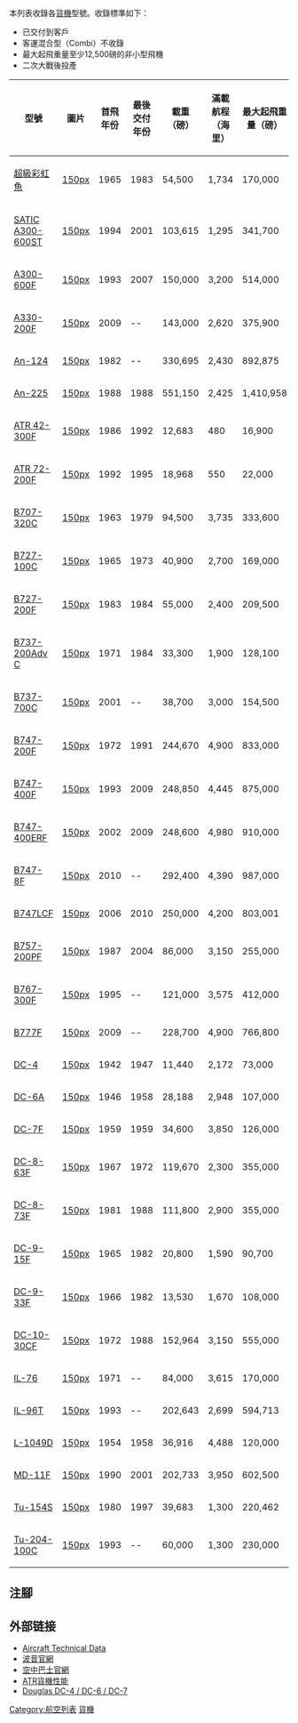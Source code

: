 本列表收錄各[[貨機|貨機]]型號。收錄標準如下：
*已交付到客戶
*客運混合型（Combi）不收錄
*最大起飛重量至少12,500磅的非小型飛機
*二次大戰後投產

{| class="wikitable sortable"
|-
! 型號 !! 圖{{wj}}片 !! 首飛年份 !! 最後交付年份 !! 載重（磅） !! 滿載航程（海里） !! 最大起飛重量（磅） !! 長度（米）
|-
| [[超級彩虹魚|超級彩虹魚]] || [[file:Superguppy.jpg|150px]] || 1965 || 1983 || 54,500 || 1,734 || 170,000 || 43.84
|-
| [[SATIC_A300-600ST|SATIC A300-600ST]] || [[file:Airbus_A300_Beluga_Pryde.jpg|150px]] || 1994 || 2001 || 103,615 || 1,295 || 341,700 || 56.15
|-
| [[空中巴士A300|A300-600F]] || [[file:Airbus_A300C4-605R_-_Islandsflug_Cargo_-_TF-ELW_-_LEMD.jpg|150px]] || 1993 || 2007 || 150,000 || 3,200 || 514,000 || 58.82
|-
| [[空中巴士A330|A330-200F]] || [[file:The_very_first_Airbus_A330-200F.jpg|150px]] || 2009 || -- || 143,000 || 2,620 || 375,900 || 53.30
|-
| [[An-124運輸機|An-124]] || [[file:Polet_Airlines_An-124_RA-82075_in_flight_28-Jul-2011.jpg|150px]] || 1982 || -- || 330,695 || 2,430 || 892,875 || 68.96
|-
| [[An-225運輸機|An-225]] || [[file:Antonov_An-225_at_Farnborough_1990_airshow_(2).jpg|150px]] || 1988 || 1988 || 551,150 || 2,425 || 1,410,958 || 84.00
|-
| [[ATR_42|ATR 42-300F]] || [[file:FedEx_ATR-42_EI-FXC.jpg|150px]] || 1986 || 1992 || 12,683 || 480 || 16,900 || 22.67
|-
| [[ATR_72|ATR 72-200F]] || [[file:ATR_ATR-72-201(F),_West_Air_Europe_Cargo_AN1282441.jpg|150px]] || 1992 || 1995 || 18,968 || 550 || 22,000 || 27.17
|-
| [[波音707#707-020|B707-320C]] || [[file:Ecuatoriana_Boeing_707-321C_Hoppe.jpg|150px]] || 1963 || 1979 || 94,500 || 3,735 || 333,600 || 46.61
|-
| [[波音727#727-100C|B727-100C]] || [[file:Lufthansa_Boeing_727-30C_Fitzgerald.jpg|150px]] || 1965 || 1973 || 40,900 || 2,700 || 169,000 || 40.60
|-
| [[波音727#727-200F|B727-200F]] || [[file:B727_DHL_AKL.jpg|150px]] || 1983 || 1984 || 55,000 || 2,400 || 209,500 || 46.69
|-
| [[波音737#737-200|B737-200Adv C]] || [[file:Rutaca_Maiquetia.jpg|150px]] || 1971 || 1984 || 33,300 || 1,900 || 128,100 || 30.53
|-
| [[波音737#737-700_(73G)|B737-700C]] || [[file:Southwest_Airlines_Boeing_737-7H4_N231WN.jpg|150px]] || 2001 || -- || 38,700 || 3,000 || 154,500 || 33.60
|-
| [[波音747#747-200|B747-200F]] || [[file:Malaysia_AL_Kargo_B747-200BF_TF-ARM.jpg|150px]] || 1972 || 1991 || 244,670 || 4,900 || 833,000 || 70.60
|-
| [[波音747#747-400|B747-400F]] || [[file:Eva_B747-400F_B-16481.jpg|150px]] || 1993 || 2009 || 248,850 || 4,445|| 875,000 || 70.60
|-
| [[波音747#747-400|B747-400ERF]] || [[file:KLM_Cargo_Boeing_747-400ERF,_PH-CKC,_EHAM.jpg|150px]] || 2002 || 2009 || 248,600 || 4,980 || 910,000 || 70.60
|-
| [[波音747#747-8|B747-8F]] || [[file:Boeing_747-8_N747EX_First_Flight_2-8-2010.jpg|150px]] || 2010 || -- || 292,400 || 4,390 || 987,000 || 76.30
|-
| [[波音747-400_LCF|B747LCF]] || [[file:Boeing_747-400LCF_Dreamlifter.jpg|150px]] || 2006 || 2010 || 250,000 || 4,200 || 803,001 || 71.68
|-
| [[波音757#757-200|B757-200PF]] || [[file:United_Parcel_Service_757-200PF.jpg|150px]] || 1987 || 2004 || 86,000 || 3,150 || 255,000 || 47.32
|-
| [[波音767#767-300F|B767-300F]] || [[file:UPS_Boeing_767-300F;_N322UP@SIN;07.08.2011_617ci_(6069412544).jpg|150px]] || 1995 || -- || 121,000 || 3,575 || 412,000 || 54.90
|-
| [[波音777#777F|B777F]] || [[file:First_Boeing_777F_Lands_after_B-1_Flight.jpg|150px]] || 2009 || -- || 228,700 || 4,900 || 766,800 || 63.70
|-
| [[道格拉斯DC-4|DC-4]] || [[file:Pacific_Western_Airlines_DC-4.jpg|150px]] || 1942 || 1947 || 11,440 || 2,172 || 73,000 || 28.6
|-
| [[道格拉斯DC-6|DC-6A]] || [[file:Douglas_DC-6A,_Conifair_AN1155212.jpg|150px]] || 1946 || 1958 || 28,188 || 2,948 || 107,000 || 32.18
|-
| [[道格拉斯DC-7|DC-7F]] || [[file:Douglas_DC-7F_N344AA_(9141124972).jpg|150px]] || 1959 || 1959 || 34,600 || 3,850 || 126,000 || 34.21
|-
| [[道格拉斯DC-8|DC-8-63F]] || [[file:First_International_Airways_Douglas_DC-8_PER_Monty.jpg|150px]] || 1967 || 1972 || 119,670 || 2,300 || 355,000 || 57.10
|-
| [[道格拉斯DC-8|DC-8-73F]] || [[file:McDonnell_Douglas_DC-8-73(F),_Air_Canada_Cargo_AN1120783.jpg|150px]] || 1981 || 1988 || 111,800 || 2,900 || 355,000 || 57.10
|-
| [[道格拉斯DC-9|DC-9-15F]] || [[file:McDonnell_Douglas_DC-9-15(F),_Emery_Worldwide_AN0215765.jpg|150px]] || 1965 || 1982 || 20,800 || 1,590 || 90,700 || 31.82
|-
| [[道格拉斯DC-9|DC-9-33F]] || [[file:McDonnell_Douglas_DC-9-33F,_USA_Jet_Airlines_AN0423518.jpg|150px]] || 1966 || 1982 || 13,530 || 1,670 || 108,000 || 36.37
|-
| [[麥道DC-10#DC-10-30|DC-10-30CF]] || [[file:FedEx_DC-10-30F.jpg|150px]] || 1972 || 1988 || 152,964 || 3,150 || 555,000 || 51.97
|-
| [[伊留申76|IL-76]]{{备注|1=性能為IL-76T}} || [[file:Volga-Dnepr_Ilushin_Il-76TD-90VD_Beltyukov.jpg|150px]] || 1971 || -- || 84,000 || 3,615 || 170,000 || 46.59
|-
| [[伊留申-96|IL-96T]] || [[file:Ilyushin_Il-96-400T_in_2011.jpg|150px]] || 1993 || -- || 202,643 || 2,699 || 594,713 || 63.94
|-
| [[洛克希德L-1049|L-1049D]] || [[file:Lockheed_L-1049D_Super_Constellation,_Seaboard_&_Western_Airlines_AN0074797.jpg|150px]] || 1954 || 1958 || 36,916 || 4,488 || 120,000 || 34.62
|-
| [[MD-11|MD-11F]] || [[file:Eva.air.cargo.arp.750pix.B-16113.jpg|150px]] || 1990 || 2001 || 202,733 || 3,950 || 602,500 || 58.65
|-
| [[Tu-154|Tu-154S]] || [[file:Tupolev_Tu-154S,_Aeroflot_AN1096895.jpg|150px]] || 1980 || 1997 || 39,683 || 1,300 || 220,462 || 48.00
|-
| [[Tu-204|Tu-204-100C]] || [[file:Tupolev_Tu-204-100C_AN1926756.jpg|150px]] || 1993 || -- || 60,000 || 1,300 || 230,000 || 46.14
|}

==注腳==
{{注表脚}}

==外部链接==
*[http://www.airliners.net/aircraft-data/ Aircraft Technical Data] {{Wayback|url=http://www.airliners.net/aircraft-data/ |date=20210115124545 }}
*[http://www.boeing.com/ 波音官網] {{Wayback|url=http://www.boeing.com/ |date=20110223014233 }}
*[http://www.airbus.com/ 空中巴士官網] {{Wayback|url=http://www.airbus.com/ |date=20080822070543 }}
*[https://web.archive.org/web/20140308113640/http://www.atraircraft.com/media/links/Brochure-ATR-CARGO-2011_light.pdf ATR貨機性能]
*[https://web.archive.org/web/20140216053401/http://aerofavourites.nl/doudc6-04.htm Douglas DC-4 / DC-6 / DC-7]

{{航空列表}}

[[Category:航空列表|Category:航空列表]]
[[Category:貨機|貨機]]